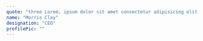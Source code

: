 ---
quote: "three Lorem, ipsum dolor sit amet consectetur adipisicing elit. Nam obcaecati laudantium recusandae, debitis eum voluptatem ad, illo voluptatibus temporibus odio provident."
name: "Morris Clay"
designation: "CEO"
profilePic: ""
---

